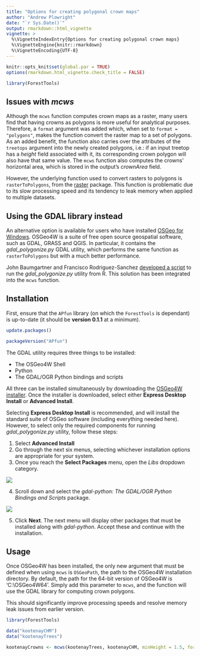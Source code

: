 ```yaml
---
title: "Options for creating polygonal crown maps"
author: "Andrew Plowright"
date: "`r Sys.Date()`"
output: rmarkdown::html_vignette
vignette: >
  %\VignetteIndexEntry{Options for creating polygonal crown maps}
  %\VignetteEngine{knitr::rmarkdown}
  %\VignetteEncoding{UTF-8}
---
```

```r
knitr::opts_knit$set(global.par = TRUE)
options(rmarkdown.html_vignette.check_title = FALSE)
```

```r
library(ForestTools)
```

## Issues with _mcws_

Although the `mcws` function computes crown maps as a raster, many users find that having crowns as polygons is more useful for analytical purposes. Therefore, a `format` argument was added which, when set to `format = "polygons"`, makes the function convert the raster map to a set of polygons. As an added benefit, the function also carries over the attributes of the `treetops` argument into the newly created polygons, i.e.: if an input treetop has a _height_ field associated with it, its corresponding crown polygon will also have that same value. The `mcws` function also computes the crowns' horizontal area, which is stored in the output's _crownArea_ field.

However, the underlying function used to convert rasters to polygons is `rasterToPolygons`, from the [raster](https://cran.r-project.org/package=raster) package. This function is problematic due to its slow processing speed and its tendency to leak memory when applied to multiple datasets.

## Using the GDAL library instead

An alternative option is available for users who have installed [OSGeo for Windows](https://trac.osgeo.org/osgeo4w/). OSGeo4W is a suite of free open source geospatial software, such as GDAL, GRASS and QGIS. In particular, it contains the  _gdal\_polygonize.py_ GDAL utility, which performs the same function as `rasterToPolygons` but with a much better performance.

John Baumgartner and Francisco Rodriguez-Sanchez [developed a script](https://johnbaumgartner.wordpress.com/2012/07/26/getting-rasters-into-shape-from-r/) to run the _gdal\_polygonize.py_ utility from R. This solution has been integrated into the `mcws` function.

## Installation

First, ensure that the `APfun` library (on which the `ForestTools` is dependant) is up-to-date (it should be **version 0.1.1** at a minimum).

```r
update.packages()

packageVersion("APfun")
```

The GDAL utility requires three things to be installed:

* The OSGeo4W Shell
* Python
* The GDAL/OGR Python bindings and scripts

All three can be installed simultaneously by downloading the [OSGeo4W installer](https://trac.osgeo.org/osgeo4w/). Once the installer is downloaded, select either **Express Desktop Install** or **Advanced Install**.

Selecting **Express Desktop Install** is recommended, and will install the standard suite of OSGeo software (including everything needed here). However, to select only the required components for running _gdal\_polygonize.py_ utility, follow these steps:

1. Select **Advanced Install**
2. Go through the next six menus, selecting whichever installation options are appropriate for your system.
3. Once you reach the **Select Packages** menu, open the _Libs_ dropdown category.

![](osgeo_install1.png)

4. Scroll down and select the _gdal-python: The GDAL/OGR Python Bindings and Scripts_ package.

![](osgeo_install2.png)

5. Click **Next**. The next menu will display other packages that must be installed along with _gdal-python_. Accept these and continue with the installation.

## Usage

Once OSGeo4W has been installed, the only new argument that must be defined when using `mcws` is `OSGeoPath`, the path to the OSGeo4W installation directory. By default, the path for the 64-bit version of OSGeo4W is 'C:\\OSGeo4W64'. Simply add this parameter to `mcws`, and the function will use the GDAL library for computing crown polygons.

This should significantly improve processing speeds and resolve memory leak issues from earlier version.

```r
library(ForestTools)

data("kootenayCHM")
data("kootenayTrees")

kootenayCrowns <- mcws(kootenayTrees, kootenayCHM, minHeight = 1.5, format = "polygons", OSGeoPath = "C:\\OSGeo4W64")
```


